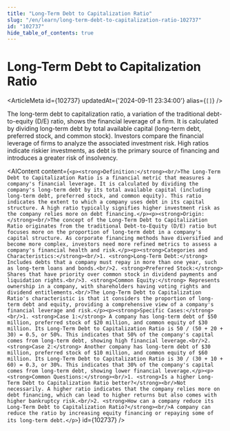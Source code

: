 ```yaml
---
title: "Long-Term Debt to Capitalization Ratio"
slug: "/en/learn/long-term-debt-to-capitalization-ratio-102737"
id: "102737"
hide_table_of_contents: true
---
```



# Long-Term Debt to Capitalization Ratio

<ArticleMeta id={102737} updatedAt={'2024-09-11 23:34:00'} alias={`[]`} />
<div className='border-solid border-b border-t-0 my-4 border-[var(--ifm-color-gray-300)]' />

The long-term debt to capitalization ratio, a variation of the traditional debt-to-equity (D/E) ratio, shows the financial leverage of a firm. It is calculated by dividing long-term debt by total available capital (long-term debt, preferred stock, and common stock). Investors compare the financial leverage of firms to analyze the associated investment risk. High ratios indicate riskier investments, as debt is the primary source of financing and introduces a greater risk of insolvency.

<AIContent content={`<p><strong>Definition:</strong><br/>The Long-Term Debt to Capitalization Ratio is a financial metric that measures a company's financial leverage. It is calculated by dividing the company's long-term debt by its total available capital (including long-term debt, preferred stock, and common equity). This ratio indicates the extent to which a company uses debt in its capital structure. A high ratio typically signifies higher investment risk as the company relies more on debt financing.</p><p><strong>Origin:</strong><br/>The concept of the Long-Term Debt to Capitalization Ratio originates from the traditional Debt-to-Equity (D/E) ratio but focuses more on the proportion of long-term debt in a company's capital structure. As corporate financing methods have diversified and become more complex, investors need more refined metrics to assess a company's financial health and risk.</p><p><strong>Categories and Characteristics:</strong><br/>1. <strong>Long-Term Debt:</strong> Includes debts that a company must repay in more than one year, such as long-term loans and bonds.<br/>2. <strong>Preferred Stock:</strong> Shares that have priority over common stock in dividend payments and liquidation rights.<br/>3. <strong>Common Equity:</strong> Represents ownership in a company, with shareholders having voting rights and dividend entitlements.<br/>The Long-Term Debt to Capitalization Ratio's characteristic is that it considers the proportion of long-term debt and equity, providing a comprehensive view of a company's financial leverage and risk.</p><p><strong>Specific Cases:</strong><br/>1. <strong>Case 1:</strong> A company has long-term debt of $50 million, preferred stock of $20 million, and common equity of $30 million. Its Long-Term Debt to Capitalization Ratio is 50 / (50 + 20 + 30) = 0.5, or 50%. This indicates that 50% of the company's capital comes from long-term debt, showing high financial leverage.<br/>2. <strong>Case 2:</strong> Another company has long-term debt of $30 million, preferred stock of $10 million, and common equity of $60 million. Its Long-Term Debt to Capitalization Ratio is 30 / (30 + 10 + 60) = 0.3, or 30%. This indicates that 30% of the company's capital comes from long-term debt, showing lower financial leverage.</p><p><strong>Common Questions:</strong><br/>1. <strong>Is a higher Long-Term Debt to Capitalization Ratio better?</strong><br/>Not necessarily. A higher ratio indicates that the company relies more on debt financing, which can lead to higher returns but also comes with higher bankruptcy risk.<br/>2. <strong>How can a company reduce its Long-Term Debt to Capitalization Ratio?</strong><br/>A company can reduce the ratio by increasing equity financing or repaying some of its long-term debt.</p>`} id={102737} />

